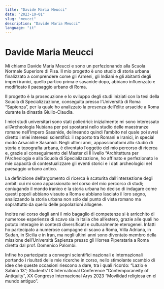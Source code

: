```yaml
---
title: "Davide Maria Meucci"
date: "2023-10-01"
slug: "meucci"
description: "Davide Maria Meucci"
language: "it"
---
```


# Davide Maria Meucci

Mi chiamo Davide Maria Meucci e sono un perfezionando alla Scuola Normale Superiore di Pisa. Il mio progetto è uno studio di storia urbana finalizzato a comprendere come gli Armeni, gli Indiani e gli abitanti degli imperi iranici, quello partico prima e sasanide dopo, abbiano influenzato e modificato il paesaggio urbano di Roma.

Il progetto è la prosecuzione e lo sviluppo degli studi iniziati con la tesi della Scuola di Specializzazione, conseguita presso l’Università di Roma “Sapienza”, per la quale ho analizzato la presenza dell’élite arsacide a Roma durante la dinastia Giulio-Claudia.

I miei studi universitari sono stati poliedrici: inizialmente mi sono interessato all’Archeologia Nubiana per poi spostarsi nello studio delle maestranze romane nell’Impero Sasanide, delineando quindi l’ambito nel quale poi avrei diretto i miei interessi scientifici: il rapporto tra Romani e Iranici, in special modo Arsacidi e Sasanidi. Negli ultimi anni, appassionatomi allo studio di storia e topografia urbana, è diventato l’oggetto del mio percorso di ricerca e, grazie al conseguimento del Master di II livello “Architettura per l’Archeologia e alla Scuola di Specializzazione, ho affinato e perfezionato le mie capacità di contestualizzare gli eventi storici e i dati archeologici nel paesaggio urbano antico.

La definizione dell’argomento di ricerca è scaturita dall’intersezione degli ambiti cui mi sono appassionato nel corso del mio percorso di studi; coniugando il mondo iranico e la storia urbana ho deciso di indagare come questi popoli abbiano vissuto a Roma e abbiano lasciato il loro segno, analizzando la storia urbana non solo dal punto di vista romano ma soprattutto da quello delle popolazioni allogene.

Inoltre nel corso degli anni il mio bagaglio di competenze si è arricchito di numerose esperienze di scavo sia in Italia che all’estero, grazie alle quali ho potuto interagire in contesti diversificati e culturalmente eterogenei. Infatti ho partecipato a numerose campagne di scavo a Roma, Villa Adriana, in Sudan, in Sicilia e in Iran, ma negli ultimi anni sono diventato membro della missione dell’Università Sapienza presso gli Horrea Piperataria a Roma diretta dal prof. Domenico Palombi.

Infine ho partecipato a convegni scientifici nazionali e internazionali portando i risultati delle mie ricerche in corso, nello stimolante scambio di idee che queste occasioni riescono a dare, tra i quali ricordo: “Lazio e Sabina 13”; Students’ IX International Conference “Contemporaneity of Antiquity”, XX Congreso Internacional Arys 2023 “Movilidad religiosa en el mundo antiguo”.
